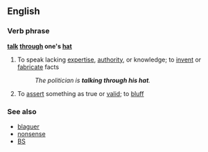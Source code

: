 ==English==

===Verb phrase===
'''[[talk]] [[through]] one's [[hat]]'''

# {{idiom}} To speak lacking [[expertise]], [[authority]], or knowledge; to [[invent]] or [[fabricate]] facts
#: ''The politician is '''talking through his hat'''.''
# {{idiom}} To [[assert]] something as true or [[valid]]; to [[bluff]] 

===See also===
*[[blaguer]]
*[[nonsense]]
*[[BS]]